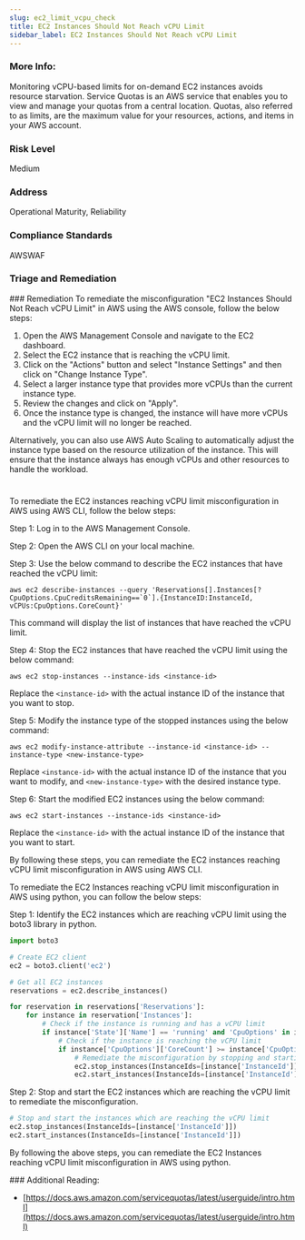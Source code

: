 ```yaml
---
slug: ec2_limit_vcpu_check
title: EC2 Instances Should Not Reach vCPU Limit
sidebar_label: EC2 Instances Should Not Reach vCPU Limit
---
```


### More Info:

Monitoring vCPU-based limits for on-demand EC2 instances avoids resource starvation. Service Quotas is an AWS service that enables you to view and manage your quotas from a central location. Quotas, also referred to as limits, are the maximum value for your resources, actions, and items in your AWS account.

### Risk Level

Medium

### Address

Operational Maturity, Reliability

### Compliance Standards

AWSWAF


### Triage and Remediation
<Tabs>
<Tab title='Remediation'>
### Remediation

<AccordionGroup>
<Accordion title='Using Console' defaultOpen='true'>
To remediate the misconfiguration "EC2 Instances Should Not Reach vCPU Limit" in AWS using the AWS console, follow the below steps:

1. Open the AWS Management Console and navigate to the EC2 dashboard.
2. Select the EC2 instance that is reaching the vCPU limit.
3. Click on the "Actions" button and select "Instance Settings" and then click on "Change Instance Type".
4. Select a larger instance type that provides more vCPUs than the current instance type.
5. Review the changes and click on "Apply".
6. Once the instance type is changed, the instance will have more vCPUs and the vCPU limit will no longer be reached.

Alternatively, you can also use AWS Auto Scaling to automatically adjust the instance type based on the resource utilization of the instance. This will ensure that the instance always has enough vCPUs and other resources to handle the workload.

#
</Accordion>

<Accordion title='Using CLI'>
To remediate the EC2 instances reaching vCPU limit misconfiguration in AWS using AWS CLI, follow the below steps:

Step 1: Log in to the AWS Management Console.

Step 2: Open the AWS CLI on your local machine.

Step 3: Use the below command to describe the EC2 instances that have reached the vCPU limit:

```
aws ec2 describe-instances --query 'Reservations[].Instances[?CpuOptions.CpuCreditsRemaining==`0`].{InstanceID:InstanceId, vCPUs:CpuOptions.CoreCount}'
```

This command will display the list of instances that have reached the vCPU limit.

Step 4: Stop the EC2 instances that have reached the vCPU limit using the below command:

```
aws ec2 stop-instances --instance-ids <instance-id>
```

Replace the `<instance-id>` with the actual instance ID of the instance that you want to stop.

Step 5: Modify the instance type of the stopped instances using the below command:

```
aws ec2 modify-instance-attribute --instance-id <instance-id> --instance-type <new-instance-type>
```

Replace `<instance-id>` with the actual instance ID of the instance that you want to modify, and `<new-instance-type>` with the desired instance type.

Step 6: Start the modified EC2 instances using the below command:

```
aws ec2 start-instances --instance-ids <instance-id>
```

Replace the `<instance-id>` with the actual instance ID of the instance that you want to start.

By following these steps, you can remediate the EC2 instances reaching vCPU limit misconfiguration in AWS using AWS CLI.
</Accordion>

<Accordion title='Using Python'>
To remediate the EC2 Instances reaching vCPU limit misconfiguration in AWS using python, you can follow the below steps:

Step 1: Identify the EC2 instances which are reaching vCPU limit using the boto3 library in python.

```python
import boto3

# Create EC2 client
ec2 = boto3.client('ec2')

# Get all EC2 instances
reservations = ec2.describe_instances()

for reservation in reservations['Reservations']:
    for instance in reservation['Instances']:
        # Check if the instance is running and has a vCPU limit
        if instance['State']['Name'] == 'running' and 'CpuOptions' in instance and 'CoreCount' in instance['CpuOptions']:
            # Check if the instance is reaching the vCPU limit
            if instance['CpuOptions']['CoreCount'] >= instance['CpuOptions']['ThreadsPerCore']:
                # Remediate the misconfiguration by stopping and starting the instance
                ec2.stop_instances(InstanceIds=[instance['InstanceId']])
                ec2.start_instances(InstanceIds=[instance['InstanceId']])
```

Step 2: Stop and start the EC2 instances which are reaching the vCPU limit to remediate the misconfiguration.

```python
# Stop and start the instances which are reaching the vCPU limit
ec2.stop_instances(InstanceIds=[instance['InstanceId']])
ec2.start_instances(InstanceIds=[instance['InstanceId']])
```

By following the above steps, you can remediate the EC2 Instances reaching vCPU limit misconfiguration in AWS using python.
</Accordion>

</AccordionGroup>
</Tab>
</Tabs>
### Additional Reading:

- [https://docs.aws.amazon.com/servicequotas/latest/userguide/intro.html](https://docs.aws.amazon.com/servicequotas/latest/userguide/intro.html) 

